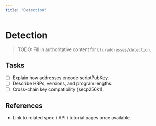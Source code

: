 ```yaml
---
title: "Detection"
---
```


# Detection

> TODO: Fill in authoritative content for `btc/addresses/detection`.

## Tasks
- [ ] Explain how addresses encode scriptPubKey.
- [ ] Describe HRPs, versions, and program lengths.
- [ ] Cross-chain key compatibility (secp256k1).

## References
- Link to related spec / API / tutorial pages once available.

